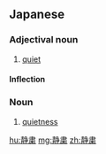 ==Japanese==
{{ja-kanjitab|静|粛}}

===Adjectival noun===
{{ja-adj|せいしゅく|decl=な}}

# [[quiet]]

====Inflection====
{{ja-na|静粛|せいしゅく|seishuku}}

===Noun===
{{ja-noun|せいしゅく}}

# [[quietness]]

[[hu:静粛]]
[[mg:静粛]]
[[zh:静粛]]